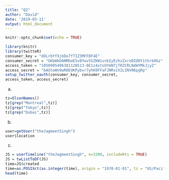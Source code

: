 ```yaml
---
title: "Q2"
author: "David"
date: '2019-03-11'
output: html_document
---
```


```r
knitr::opts_chunk$set(echo = TRUE)
```

```r
library(knitr)
library(twitteR)
consumer_key = "dOLrbYfXjbDo7f7IZ3MFFDF4E"
consumer_secret = "GKbWkDANMboESv0YwvSSZKWivvbIyEzhzZxroDIODY1thrk0Gz"
access_token = "1050995496381120513-8E1z4xtsUYmNTjTRZCRLN4WYMkJjyZ"
access_secret = "bAGtoWn9wR0EUKPybvr7yhK0FFaFJNRviV2LINV06pgRp"
setup_twitter_oauth(consumer_key, consumer_secret,
access_token, access_secret)
```

a.
```r
tz=OlsonNames()
tz[grep("Montreal",tz)]
tz[grep("Tokyo",tz)]
tz[grep("Dubai",tz)]
```

b.
```r
user=getUser("theJagmeetSingh")
user$location
```

c.
```r
JS = userTimeline("theJagmeetSingh", n=3200, includeRts = TRUE)
JS = twListToDF(JS)
time=JS$created
time=as.POSIXct(as.integer(time), origin = "1970-01-01", tz = "US/Pacific")
head(time)
```